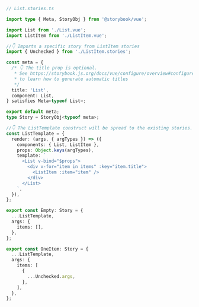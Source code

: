 ```ts
// List.stories.ts

import type { Meta, StoryObj } from '@storybook/vue';

import List from './List.vue';
import ListItem from './ListItem.vue';

//👇 Imports a specific story from ListItem stories
import { Unchecked } from './ListItem.stories';

const meta = {
  /* 👇 The title prop is optional.
   * See https://storybook.js.org/docs/vue/configure/overview#configure-story-loading
   * to learn how to generate automatic titles
   */
  title: 'List',
  component: List,
} satisfies Meta<typeof List>;

export default meta;
type Story = StoryObj<typeof meta>;

//👇 The ListTemplate construct will be spread to the existing stories.
const ListTemplate = {
  render: (args, { argTypes }) => ({
    components: { List, ListItem },
    props: Object.keys(argTypes),
    template: `
      <List v-bind="$props">
        <div v-for="item in items" :key="item.title">
          <ListItem :item="item" />
        </div>
      </List>
    `,
  }),
};

export const Empty: Story = {
  ...ListTemplate,
  args: {
    items: [],
  },
};

export const OneItem: Story = {
  ...ListTemplate,
  args: {
    items: [
      {
        ...Unchecked.args,
      },
    ],
  },
};
```
